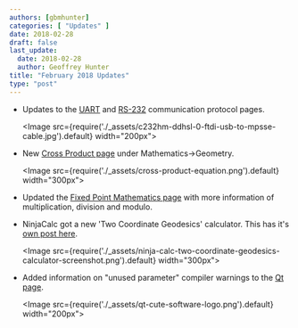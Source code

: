 ```yaml
---
authors: [gbmhunter]
categories: [ "Updates" ]
date: 2018-02-28
draft: false
last_update:
  date: 2018-02-28
  author: Geoffrey Hunter
title: "February 2018 Updates"
type: "post"
---
```


* Updates to the [UART](/electronics/communication-protocols/uart-communication-protocol) and [RS-232](/electronics/communication-protocols/rs-232-protocol) communication protocol pages.  

    <Image src={require('./_assets/c232hm-ddhsl-0-ftdi-usb-to-mpsse-cable.jpg').default} width="200px"></Image>

* New [Cross Product page](/mathematics/geometry/cross-product) under Mathematics->Geometry.  

    <Image src={require('./_assets/cross-product-equation.png').default} width="300px"></Image>

* Updated the [Fixed Point Mathematics page](/programming/general/fixed-point-mathematics) with more information of multiplication, division and modulo.

* NinjaCalc got a new 'Two Coordinate Geodesics' calculator. This has it's [own post here](/updates/2018/02/26/geodesic-calculator-added-to-ninjacalc).

    <Image src={require('./_assets/ninja-calc-two-coordinate-geodesics-calculator-screenshot.png').default} width="300px"></Image>

* Added information on "unused parameter" compiler warnings to the [Qt page](/programming/languages/c-plus-plus/qt).

    <Image src={require('./_assets/qt-cute-software-logo.png').default} width="200px"></Image>